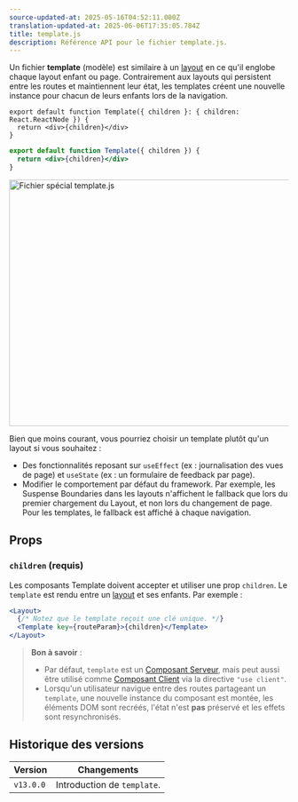 ```yaml
---
source-updated-at: 2025-05-16T04:52:11.000Z
translation-updated-at: 2025-06-06T17:35:05.784Z
title: template.js
description: Référence API pour le fichier template.js.
---
```


Un fichier **template** (modèle) est similaire à un [layout](/docs/app/building-your-application/routing/pages-and-layouts#layouts) en ce qu'il englobe chaque layout enfant ou page. Contrairement aux layouts qui persistent entre les routes et maintiennent leur état, les templates créent une nouvelle instance pour chacun de leurs enfants lors de la navigation.

```tsx filename="app/template.tsx" switcher
export default function Template({ children }: { children: React.ReactNode }) {
  return <div>{children}</div>
}
```

```jsx filename="app/template.jsx" switcher
export default function Template({ children }) {
  return <div>{children}</div>
}
```

<Image
  alt="Fichier spécial template.js"
  srcLight="/docs/light/template-special-file.png"
  srcDark="/docs/dark/template-special-file.png"
  width="1600"
  height="444"
/>

Bien que moins courant, vous pourriez choisir un template plutôt qu'un layout si vous souhaitez :

- Des fonctionnalités reposant sur `useEffect` (ex : journalisation des vues de page) et `useState` (ex : un formulaire de feedback par page).
- Modifier le comportement par défaut du framework. Par exemple, les Suspense Boundaries dans les layouts n'affichent le fallback que lors du premier chargement du Layout, et non lors du changement de page. Pour les templates, le fallback est affiché à chaque navigation.

## Props

### `children` (requis)

Les composants Template doivent accepter et utiliser une prop `children`. Le `template` est rendu entre un [layout](/docs/app/api-reference/file-conventions/layout) et ses enfants. Par exemple :

```jsx filename="Output"
<Layout>
  {/* Notez que le template reçoit une clé unique. */}
  <Template key={routeParam}>{children}</Template>
</Layout>
```

> **Bon à savoir** :
>
> - Par défaut, `template` est un [Composant Serveur](/docs/app/building-your-application/rendering/server-components), mais peut aussi être utilisé comme [Composant Client](/docs/app/building-your-application/rendering/client-components) via la directive `"use client"`.
> - Lorsqu'un utilisateur navigue entre des routes partageant un `template`, une nouvelle instance du composant est montée, les éléments DOM sont recréés, l'état n'est **pas** préservé et les effets sont resynchronisés.

## Historique des versions

| Version   | Changements                |
| --------- | ---------------------- |
| `v13.0.0` | Introduction de `template`. |